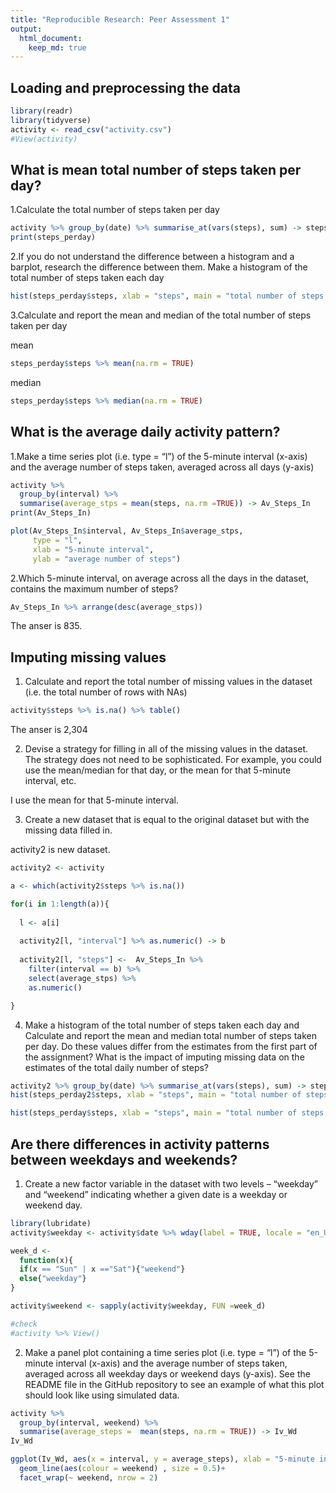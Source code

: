 ```yaml
---
title: "Reproducible Research: Peer Assessment 1"
output: 
  html_document:
    keep_md: true
---
```



## Loading and preprocessing the data
```r
library(readr)
library(tidyverse)
activity <- read_csv("activity.csv")
#View(activity)
```

## What is mean total number of steps taken per day?

1.Calculate the total number of steps taken per day
```r
activity %>% group_by(date) %>% summarise_at(vars(steps), sum) -> steps_perday
print(steps_perday)
```
  
  
2.If you do not understand the difference between a histogram and a barplot, research the difference between them. Make a histogram of the total number of steps taken each day
```r
hist(steps_perday$steps, xlab = "steps", main = "total number of steps taken per day")
```
  
  
3.Calculate and report the mean and median of the total number of steps taken per day
  
mean
```r
steps_perday$steps %>% mean(na.rm = TRUE)
```
median
```r
steps_perday$steps %>% median(na.rm = TRUE)
```


## What is the average daily activity pattern?
  
1.Make a time series plot (i.e. type = "l") of the 5-minute interval (x-axis) and the average number of steps taken, averaged across all days (y-axis)

```r
activity %>% 
  group_by(interval) %>%
  summarise(average_stps = mean(steps, na.rm =TRUE)) -> Av_Steps_In
print(Av_Steps_In)
```

```r
plot(Av_Steps_In$interval, Av_Steps_In$average_stps, 
     type = "l", 
     xlab = "5-minute interval",
     ylab = "average number of steps")
```
  
2.Which 5-minute interval, on average across all the days in the dataset, contains the maximum number of steps?
```r
Av_Steps_In %>% arrange(desc(average_stps))
```
  
The anser is 835.
  
  
## Imputing missing values
  
1.    Calculate and report the total number of missing values in the dataset (i.e. the total number of rows with NAs)

```r
activity$steps %>% is.na() %>% table()
```
  
The anser is 2,304
  
  
2.    Devise a strategy for filling in all of the missing values in the dataset. The strategy does not need to be sophisticated. For example, you could use the mean/median for that day, or the mean for that 5-minute interval, etc.
  
I use the mean for that 5-minute interval.


3.    Create a new dataset that is equal to the original dataset but with the missing data filled in.

activity2 is new dataset.

```r
activity2 <- activity

a <- which(activity2$steps %>% is.na())

for(i in 1:length(a)){
  
  l <- a[i]
  
  activity2[l, "interval"] %>% as.numeric() -> b
  
  activity2[l, "steps"] <-  Av_Steps_In %>%
    filter(interval == b) %>% 
    select(average_stps) %>% 
    as.numeric()

}

```

4.    Make a histogram of the total number of steps taken each day and Calculate and report the mean and median total number of steps taken per day. Do these values differ from the estimates from the first part of the assignment? What is the impact of imputing missing data on the estimates of the total daily number of steps?


```r
activity2 %>% group_by(date) %>% summarise_at(vars(steps), sum) -> steps_perday2
hist(steps_perday2$steps, xlab = "steps", main = "total number of steps taken per day(missing is mean of interval)")

```


```r
hist(steps_perday$steps, xlab = "steps", main = "total number of steps taken per day")
```


## Are there differences in activity patterns between weekdays and weekends?

1.    Create a new factor variable in the dataset with two levels – “weekday” and “weekend” indicating whether a given date is a weekday or weekend day.


```r
library(lubridate)
activity$weekday <- activity$date %>% wday(label = TRUE, locale = "en_US") 
```


```r
week_d <- 
  function(x){
  if(x == "Sun" | x =="Sat"){"weekend"}
  else{"weekday"}
}

activity$weekend <- sapply(activity$weekday, FUN =week_d)

#check
#activity %>% View()
```


2.    Make a panel plot containing a time series plot (i.e. type = "l") of the 5-minute interval (x-axis) and the average number of steps taken, averaged across all weekday days or weekend days (y-axis). See the README file in the GitHub repository to see an example of what this plot should look like using simulated data.

```r
activity %>% 
  group_by(interval, weekend) %>% 
  summarise(average_steps =  mean(steps, na.rm = TRUE)) -> Iv_Wd
Iv_Wd

```

```r
ggplot(Iv_Wd, aes(x = interval, y = average_steps), xlab = "5-minute interval", ylab = "") +
  geom_line(aes(colour = weekend) , size = 0.5)+
  facet_wrap(~ weekend, nrow = 2)
  
```











